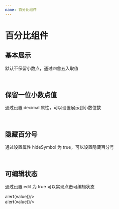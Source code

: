 ```yaml
---
name: 百分比组件
---
```



# 百分比组件

<PropsTable of={Percent} />

## 基本展示

默认不保留小数点，通过四舍五入取值

<Playground>
    <Percent value={0.8}/>
    <br/>
    <Percent value={0.008}/>
</Playground>

## 保留一位小数点值

通过设置 decimal 属性，可以设置展示到小数位数

<Playground>
    <Percent value={0.8} decimal={2}/>
    <br/>
    <Percent value={0.008} decimal={4}/>
</Playground>

## 隐藏百分号

通过设置属性 hideSymbol 为 true，可以设置隐藏百分号

<Playground>
    <Percent value={0.8} hideSymbol={true}/>
    <br/>
    <Percent value={0.008} hideSymbol={true}/>
</Playground>

## 可编辑状态

通过设置 edit 为 true 可以实现点击可编辑状态

<Playground>
    <Percent value={0.8} edit={true} onValue={value=>alert(value)}/>
    <br/>
    <Percent value={0.008} edit={true} onValue={value=>alert(value)}/>
</Playground>
